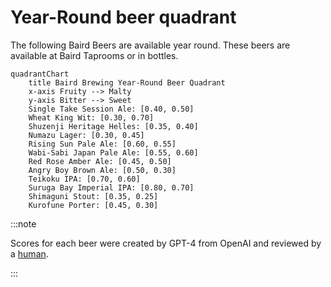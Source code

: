# Year-Round beer quadrant

The following Baird Beers are available year round. These beers are available at Baird Taprooms or in bottles.

```mermaid
quadrantChart
    title Baird Brewing Year-Round Beer Quadrant
    x-axis Fruity --> Malty
    y-axis Bitter --> Sweet
    Single Take Session Ale: [0.40, 0.50]
    Wheat King Wit: [0.30, 0.70]
    Shuzenji Heritage Helles: [0.35, 0.40]
    Numazu Lager: [0.30, 0.45]
    Rising Sun Pale Ale: [0.60, 0.55]
    Wabi-Sabi Japan Pale Ale: [0.55, 0.60]
    Red Rose Amber Ale: [0.45, 0.50]
    Angry Boy Brown Ale: [0.50, 0.30]
    Teikoku IPA: [0.70, 0.60]
    Suruga Bay Imperial IPA: [0.80, 0.70]
    Shimaguni Stout: [0.35, 0.25]
    Kurofune Porter: [0.45, 0.30]
```

:::note

Scores for each beer were created by GPT-4 from OpenAI and reviewed by a [human](https://github.com/josh-wong).

:::
